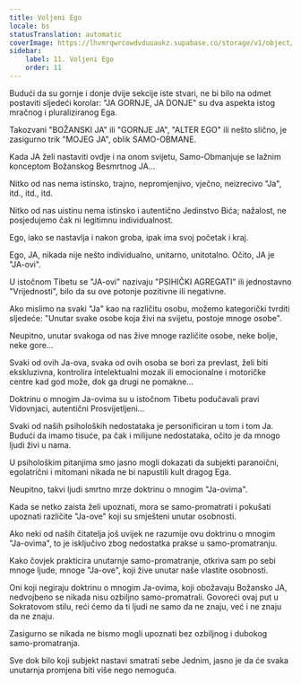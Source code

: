 ```yaml
---
title: Voljeni Ego
locale: bs
statusTranslation: automatic
coverImage: https://lhvmrqwrcowdvduuaukz.supabase.co/storage/v1/object/public/strapi-uploads/small_cover-tratado-de-psicologia-revolucionaria.webp-5e15e1cec4e0ebebcde5d7fc7565d8fd.webp
sidebar:
    label: 11. Voljeni Ego
    order: 11
---
```

Budući da su gornje i donje dvije sekcije iste stvari, ne bi bilo na odmet postaviti sljedeći korolar: "JA GORNJE, JA DONJE" su dva aspekta istog mračnog i pluraliziranog Ega.

Takozvani "BOŽANSKI JA" ili "GORNJE JA", "ALTER EGO" ili nešto slično, je zasigurno trik "MOJEG JA", oblik SAMO-OBMANE.

Kada JA želi nastaviti ovdje i na onom svijetu, Samo-Obmanjuje se lažnim konceptom Božanskog Besmrtnog JA...

Nitko od nas nema istinsko, trajno, nepromjenjivo, vječno, neizrecivo "Ja", itd., itd., itd.

Nitko od nas uistinu nema istinsko i autentično Jedinstvo Bića; nažalost, ne posjedujemo čak ni legitimnu individualnost.

Ego, iako se nastavlja i nakon groba, ipak ima svoj početak i kraj.

Ego, JA, nikada nije nešto individualno, unitarno, unitotalno. Očito, JA je "JA-ovi".

U istočnom Tibetu se "JA-ovi" nazivaju "PSIHIČKI AGREGATI" ili jednostavno "Vrijednosti", bilo da su ove potonje pozitivne ili negativne.

Ako mislimo na svaki "Ja" kao na različitu osobu, možemo kategorički tvrditi sljedeće: "Unutar svake osobe koja živi na svijetu, postoje mnoge osobe".

Neupitno, unutar svakoga od nas žive mnoge različite osobe, neke bolje, neke gore...

Svaki od ovih Ja-ova, svaka od ovih osoba se bori za prevlast, želi biti ekskluzivna, kontrolira intelektualni mozak ili emocionalne i motoričke centre kad god može, dok ga drugi ne pomakne...

Doktrinu o mnogim Ja-ovima su u istočnom Tibetu podučavali pravi Vidovnjaci, autentični Prosvijetljeni...

Svaki od naših psiholoških nedostataka je personificiran u tom i tom Ja. Budući da imamo tisuće, pa čak i milijune nedostataka, očito je da mnogo ljudi živi u nama.

U psihološkim pitanjima smo jasno mogli dokazati da subjekti paranoični, egolatrični i mitomani nikada ne bi napustili kult dragog Ega.

Neupitno, takvi ljudi smrtno mrze doktrinu o mnogim "Ja-ovima".

Kada se netko zaista želi upoznati, mora se samo-promatrati i pokušati upoznati različite "Ja-ove" koji su smješteni unutar osobnosti.

Ako neki od naših čitatelja još uvijek ne razumije ovu doktrinu o mnogim "Ja-ovima", to je isključivo zbog nedostatka prakse u samo-promatranju.

Kako čovjek prakticira unutarnje samo-promatranje, otkriva sam po sebi mnoge ljude, mnoge "Ja-ove", koji žive unutar naše vlastite osobnosti.

Oni koji negiraju doktrinu o mnogim Ja-ovima, koji obožavaju Božansko JA, nedvojbeno se nikada nisu ozbiljno samo-promatrali. Govoreći ovaj put u Sokratovom stilu, reći ćemo da ti ljudi ne samo da ne znaju, već i ne znaju da ne znaju.

Zasigurno se nikada ne bismo mogli upoznati bez ozbiljnog i dubokog samo-promatranja.

Sve dok bilo koji subjekt nastavi smatrati sebe Jednim, jasno je da će svaka unutarnja promjena biti više nego nemoguća.

